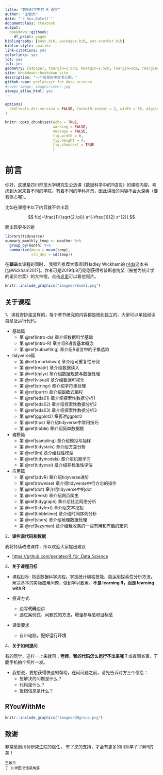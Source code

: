 ```yaml
--- 
title: "数据科学中的 R 语言"
author: "王敏杰"
date: "`r Sys.Date()`"
documentclass: ctexbook
output:
  bookdown::gitbook:
    df_print: paged
bibliography: [book.bib, packages.bib, yet-another.bib]
biblio-style: apalike
link-citations: yes
colorlinks: yes
lot: yes
lof: yes
geometry: [a4paper, tmargin=2.5cm, bmargin=2.5cm, lmargin=2cm, rmargin=2cm]
site: bookdown::bookdown_site
description: "一个简单的中文书示例。"
github-repo: perlatex/r_for_data_science
#cover-image: images/cover.jpg
always_allow_html: yes
---
```


```r
options(
  htmltools.dir.version = FALSE, formatR.indent = 2, width = 55, digits = 4
)

knitr::opts_chunk$set(echo = TRUE, 
                      warning = FALSE, 
                      message = FALSE,
                      fig.width = 6, 
                      fig.height = 4,
                      fig.showtext = TRUE
                      )
```

# 前言 {-}
你好，这里是四川师范大学研究生公选课《数据科学中的R语言》的课程内容。考虑到大家来自不同的学院，有着不同的学科背景，因此讲授的内容不会太深奥（要有信心喔）。

比如在课程中以下内容就不会出现

$$
f(x)=\frac{1}{\sqrt{2 \pi}} e^{-\frac{1}{2} x^{2}}
$$

而出现更多的是

```r
library(tidyverse)
summary_monthly_temp <- weather %>% 
  group_by(month) %>% 
  summarize(mean = mean(temp), 
            std_dev = sd(temp))
```


在**跟进**本课程的同时， 我强烈推荐大家阅读Hadley Wickham的
[r4ds](https://r4ds.had.co.nz/)这本书 [@Wickham2017]。作者可是2019年8月刚刚获得考普斯总统奖（被誉为统计学的诺贝尔奖）的大神喔，点击[这里](http://hadley.nz/)可以看他照片。

```r
knitr::include_graphics("images/rbook1.png")
```

## 关于课程 {-}

1、课程安排是这样的，每个章节研究的内容都是彼此独立的，大家可以单独阅读每章及运行代码。

- 基础篇
   - 第 \@ref(intro-ds) 章介绍数据科学基础
   - 第 \@ref(intro-R) 章介绍R语言基本概念
   - 第 \@ref(subsetting) 章介绍R语言中的子集选取
- tidyverse篇
   - 第 \@ref(rmarkdown) 章介绍可重复性研究
   - 第 \@ref(readr) 章介绍数据读入
   - 第 \@ref(dplyr) 章介绍数据规整与数据处理
   - 第 \@ref(visual) 章介绍数据可视化
   - 第 \@ref(stringr) 章介绍字符串处理
   - 第 \@ref(purrr) 章介绍函数式编程
   - 第 \@ref(eda01) 章介绍探索性数据分析1   
   - 第 \@ref(eda02) 章介绍探索性数据分析2   
   - 第 \@ref(eda03) 章介绍探索性数据分析3   
   - 第 \@ref(ggplot2) 章再讲ggplot2
   - 第 \@ref(tips) 章介绍tidyverse中常用技巧
   - 第 \@ref(tibble) 章介绍简单数据框
- 建模篇
   - 第 \@ref(sampling) 章介绍模拟与抽样
   - 第 \@ref(tidystats) 章介绍方差分析
   - 第 \@ref(lm) 章介绍线性模型
   - 第 \@ref(tidymodels) 章介绍机器学习
   - 第 \@ref(tidyeval) 章介绍非标准性评估
- 应用篇
   - 第 \@ref(advR) 章介绍tidyverse进阶
   - 第 \@ref(rowwise) 章介绍tidyverse中行方向的操作
   - 第 \@ref(dot) 章介绍tidyverse中的dot
   - 第 \@ref(rvest) 章介绍网页爬虫
   - 第 \@ref(tidygraph) 章介绍社会网络分析
   - 第 \@ref(tidytext) 章介绍文本挖掘
   - 第 \@ref(tibbletime) 章介绍时间序列分析
   - 第 \@ref(stars) 章介绍地理数据处理
   - 第 \@ref(lazyman) 章介绍我收集的一些有用和有趣的宏包



2、**课件源代码和数据**

  我将持续改进课件，所以欢迎大家提出建议
  
- <https://github.com/perlatex/R_for_Data_Science>



3、**关于课程目标**

- 课程目标: 熟悉数据科学流程，掌握统计编程技能，能运用探索性分析方法，解决基本的实际应用问题，做到学以致用，**不是 learning R，而是 learning with R**

- 授课方式: 
  - 边写**代码**边讲
  - 通过案例式、问题式的方法，增强参与感和目标感

- 课堂要求
  - 自带电脑，配好运行环境
  


4、**关于如何提问**

有的同学，这样一上来就问：**老师，我的代码怎么运行不出来呢？**或者图省事，干脆手机拍个照片一发。

- 我想说，要想获得快速的帮助，在问问题之前，请先告诉对方三个信息：
   - 想解决的问题是什么？
   - 代码是什么？
   - 报错信息是什么？






## RYouWithMe {-}

```r
knitr::include_graphics("images/QQgroup.png")
```



## 致谢 {-}

非常感谢川师研究生院的信任， 有了您的支持，才会有更多的川师学子了解R的美！

```block2
王敏杰  
于 川师图书馆某角落
```

